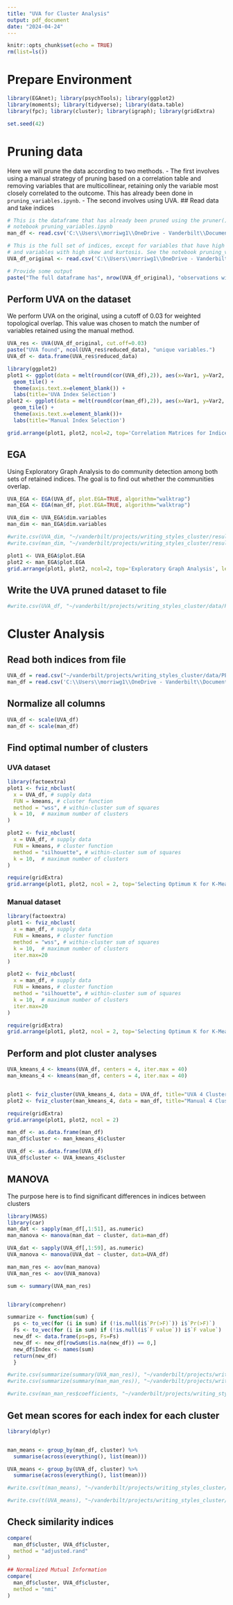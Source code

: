 ```yaml
---
title: "UVA for Cluster Analysis"
output: pdf_document
date: "2024-04-24"
---
```


```r
knitr::opts_chunk$set(echo = TRUE)
rm(list=ls()) 
```

# Prepare Environment

```r
library(EGAnet); library(psychTools); library(ggplot2)
library(moments); library(tidyverse); library(data.table)
library(fpc); library(cluster); library(igraph); library(gridExtra)

set.seed(42)
```

# Pruning data
Here we will prune the data according to two methods. 
- The first involves using a manual strategy of pruning based on a correlation table 
and removing variables that are multicollinear, retaining only the variable most 
closely correlated to the outcome. This has already been done in `pruning_variables.ipynb`.
- The second involves using UVA.
## Read data and take indices
```r
# This is the dataframe that has already been pruned using the pruner() function in the
# notebook pruning_variables.ipynb
man_df <- read.csv('C:\\Users\\morriwg1\\OneDrive - Vanderbilt\\Documents\\vanderbilt\\projects\\writing_styles_cluster\\data\\PERSUADE_NLP_indices_man_pruned.csv')[5:55]

# This is the full set of indices, except for variables that have high incidents of zeros
# and variables with high skew and kurtosis. See the notebook pruning_variables.ipynb
UVA_df_original <- read.csv('C:\\Users\\morriwg1\\OneDrive - Vanderbilt\\Documents\\vanderbilt\\projects\\writing_styles_cluster\\data\\PERSUADE_NLP_indices_half_pruned.csv')[5:1020]

# Provide some output
paste("The full dataframe has", nrow(UVA_df_original), "observations with", ncol(UVA_df_original), "indices")
```
## Perform UVA on the dataset
We perform UVA on the original, using a cutoff of 0.03 for weighted topological
overlap. This value was chosen to match the number of variables retained using the
manual method.
```r
UVA_res <- UVA(UVA_df_original, cut.off=0.03)
paste("UVA found", ncol(UVA_res$reduced_data), "unique variables.")
UVA_df <- data.frame(UVA_res$reduced_data)
```
```r
library(ggplot2)
plot1 <- ggplot(data = melt(round(cor(UVA_df),2)), aes(x=Var1, y=Var2, fill=value)) + 
  geom_tile() +
  theme(axis.text.x=element_blank()) +
  labs(title='UVA Index Selection')
plot2 <- ggplot(data = melt(round(cor(man_df),2)), aes(x=Var1, y=Var2, fill=value)) +
  geom_tile() +
  theme(axis.text.x=element_blank())+
  labs(title='Manual Index Selection')

grid.arrange(plot1, plot2, ncol=2, top='Correlation Matrices for Indices')
```
## EGA
Using Exploratory Graph Analysis to do community detection among both sets of retained
indices. The goal is to find out whether the communities overlap.
```r
UVA_EGA <- EGA(UVA_df, plot.EGA=TRUE, algorithm="walktrap")
man_EGA <- EGA(man_df, plot.EGA=TRUE, algorithm="walktrap")
```

```r
UVA_dim <- UVA_EGA$dim.variables
man_dim <- man_EGA$dim.variables

#write.csv(UVA_dim, "~/vanderbilt/projects/writing_styles_cluster/results/UVA_dim.csv")
#write.csv(man_dim, "~/vanderbilt/projects/writing_styles_cluster/results/man_dim.csv")
```

```r
plot1 <- UVA_EGA$plot.EGA
plot2 <- man_EGA$plot.EGA
grid.arrange(plot1, plot2, ncol=2, top='Exploratory Graph Analysis', left="UVA Indices", right="Manual Indices")
```



## Write the UVA pruned dataset to file
```r
#write.csv(UVA_df, "~/vanderbilt/projects/writing_styles_cluster/data/PERSUADE_NLP_indices_uva_pruned.csv")
```

# Cluster Analysis
## Read both indices from file

```r
UVA_df = read.csv("~/vanderbilt/projects/writing_styles_cluster/data/PERSUADE_NLP_indices_uva_pruned.csv")[2:60]
man_df = read.csv('C:\\Users\\morriwg1\\OneDrive - Vanderbilt\\Documents\\vanderbilt\\projects\\writing_styles_cluster\\data\\index_data.csv')[5:55]
```


## Normalize all columns
```r
UVA_df <- scale(UVA_df)
man_df <- scale(man_df)
```


## Find optimal number of clusters
### UVA dataset
```r
library(factoextra)
plot1 <- fviz_nbclust(
  x = UVA_df, # supply data
  FUN = kmeans, # cluster function
  method = "wss", # within-cluster sum of squares
  k = 10,  # maximum number of clusters
)

plot2 <- fviz_nbclust(
  x = UVA_df, # supply data
  FUN = kmeans, # cluster function
  method = "silhouette", # within-cluster sum of squares
  k = 10,  # maximum number of clusters
)

require(gridExtra)
grid.arrange(plot1, plot2, ncol = 2, top='Selecting Optimum K for K-Means Using UVA Generated Indices')
```

### Manual dataset
```r
library(factoextra)
plot1 <- fviz_nbclust(
  x = man_df, # supply data
  FUN = kmeans, # cluster function
  method = "wss", # within-cluster sum of squares
  k = 10,  # maximum number of clusters
  iter.max=20
)

plot2 <- fviz_nbclust(
  x = man_df, # supply data
  FUN = kmeans, # cluster function
  method = "silhouette", # within-cluster sum of squares
  k = 10,  # maximum number of clusters
  iter.max=20
)

require(gridExtra)
grid.arrange(plot1, plot2, ncol = 2, top='Selecting Optimum K for K-Means Using Manually Generated Indices')
```

## Perform and plot cluster analyses
```r
UVA_kmeans_4 <- kmeans(UVA_df, centers = 4, iter.max = 40)
man_kmeans_4 <- kmeans(man_df, centers = 4, iter.max = 40)


plot1 <- fviz_cluster(UVA_kmeans_4, data = UVA_df, title="UVA 4 Clusters")
plot2 <- fviz_cluster(man_kmeans_4, data = man_df, title="Manual 4 Clusters")

require(gridExtra)
grid.arrange(plot1, plot2, ncol = 2)
```

```r
man_df <- as.data.frame(man_df)
man_df$cluster <- man_kmeans_4$cluster

UVA_df <- as.data.frame(UVA_df)
UVA_df$cluster <- UVA_kmeans_4$cluster
```

## MANOVA
The purpose here is to find significant differences in indices between clusters


```r
library(MASS)
library(car)
man_dat <- sapply(man_df[,1:51], as.numeric)
man_manova <- manova(man_dat ~ cluster, data=man_df)

UVA_dat <- sapply(UVA_df[,1:59], as.numeric)
UVA_manova <- manova(UVA_dat ~ cluster, data=UVA_df)

man_man_res <- aov(man_manova)
UVA_man_res <- aov(UVA_manova)

sum <- summary(UVA_man_res)


library(comprehenr)

summarize <- function(sum) {
  ps <- to_vec(for (i in sum) if (!is.null(i$`Pr(>F)`)) i$`Pr(>F)`)
  Fs <- to_vec(for (i in sum) if (!is.null(i$`F value`)) i$`F value`)
  new_df <- data.frame(ps=ps, Fs=Fs)
  new_df <- new_df[rowSums(is.na(new_df)) == 0,]
  new_df$Index <- names(sum)
  return(new_df)
  }

#write.csv(summarize(summary(UVA_man_res)), "~/vanderbilt/projects/writing_styles_cluster/results/UVA_manova_coef.csv")
#write.csv(summarize(summary(man_man_res)), "~/vanderbilt/projects/writing_styles_cluster/results/manual_manova_coef.csv")
```

```r
#write.csv(man_man_res$coefficients, "~/vanderbilt/projects/writing_styles_cluster/results/manual_manova_coef.csv")
```

## Get mean scores for each index for each cluster

```r
library(dplyr)


man_means <- group_by(man_df, cluster) %>%
  summarise(across(everything(), list(mean)))

UVA_means <- group_by(UVA_df, cluster) %>%
  summarise(across(everything(), list(mean)))

#write.csv(t(man_means), "~/vanderbilt/projects/writing_styles_cluster/results/mean_man_cluster_scores.csv")

#write.csv(t(UVA_means), "~/vanderbilt/projects/writing_styles_cluster/results/mean_UAV_cluster_score.csv")
```

## Check similarity indices
```r
compare(
  man_df$cluster, UVA_df$cluster,
  method = "adjusted.rand"
)

## Normalized Mutual Information
compare(
  man_df$cluster, UVA_df$cluster,
  method = "nmi"
)
```
